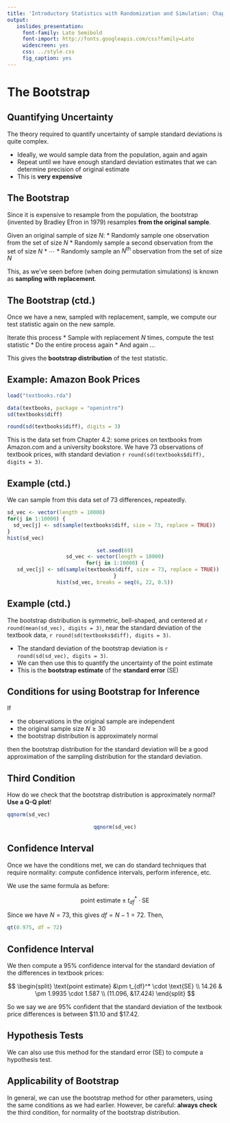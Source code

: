 ```yaml
---
title: 'Introductory Statistics with Randomization and Simulation: Chapter 4'
output:
   ioslides_presentation:
     font-family: Lato Semibold
     font-import: http://fonts.googleapis.com/css?family=Lato
     widescreen: yes
     css: ../style.css
     fig_caption: yes
---
```

<style>
citation {
  font-size: 4px;
}
</style>

<!--  Version 1.0-0

      This version of the slides is taken directly from Mine Çetinkaya-Rundel's lecture slides
      posted on OpenIntro.org in .pptx and .gdslides format. Simply moved to Rmd. 

      A large part of the HTML/CSS formatting is janky, and could be cleaned up. Feel free to issue a 
      pull request if you love HTML and CSS and want to fix this up.

      - wburr, Oct 16, 2017
-->

<!-- This is Chapter 4.1 in the text, slides by Mine Cetinkaya-Rundel -->


<!-- This is Chapter 4.5 in the text, slides by Wesley Burr, based on text -->

# The Bootstrap

## Quantifying Uncertainty

The theory required to quantify uncertainty of sample standard deviations
is quite complex.

* Ideally, we would sample data from the population, again and again
* Repeat until we have enough standard deviation estimates that we can determine precision of original estimate
* This is **very expensive**

## The Bootstrap

Since it is expensive to resample from the population, the bootstrap (invented by Bradley Efron in 1979) resamples **from the original sample**.

Given an original sample of size $N$:
* Randomly sample one observation from the set of size $N$
* Randomly sample a second observation from the set of size $N$
* $\cdots$
* Randomly sample an $N^\text{th}$ observation from the set of size $N$

This, as we've seen before (when doing permutation simulations) is known as **sampling with replacement**. 

## The Bootstrap (ctd.)

Once we have a new, sampled with replacement, sample, we compute our test statistic
again on the new sample. 

Iterate this process
* Sample with replacement $N$ times, compute the test statistic
* Do the entire process again
* And again ...

This gives the **bootstrap distribution** of the test statistic. 

## Example: Amazon Book Prices

```r
load("textbooks.rda")
```

```r
data(textbooks, package = "openintro")
sd(textbooks$diff)
```

```r
round(sd(textbooks$diff), digits = 3)
```
This is the data set from Chapter 4.2: some prices on textbooks from Amazon.com
and a university bookstore. We have 73 observations of textbook prices, with standard deviation `r round(sd(textbooks$diff), digits = 3)`.

## Example (ctd.)

We can sample from this data set of 73 differences, repeatedly.

```r
sd_vec <- vector(length = 10000)
for(j in 1:10000) {
  sd_vec[j] <- sd(sample(textbooks$diff, size = 73, replace = TRUE))
}
hist(sd_vec)
```

<center>
```r
set.seed(69)
sd_vec <- vector(length = 10000)
for(j in 1:10000) {
  sd_vec[j] <- sd(sample(textbooks$diff, size = 73, replace = TRUE))
}
hist(sd_vec, breaks = seq(6, 22, 0.5))
```
</center>

## Example (ctd.)

The bootstrap distribution is symmetric, bell-shaped, and centered at `r round(mean(sd_vec), digits = 3)`, near the standard deviation of the textbook data, `r round(sd(textbooks$diff), digits = 3)`. 

* The standard deviation of the bootstrap deviation is `r round(sd(sd_vec), digits = 3)`.
* We can then use this to quantify the uncertainty of the point estimate
* This is the **bootstrap estimate** of the **standard error** (SE)

## Conditions for using Bootstrap for Inference

If 

* the observations in the original sample are independent
* the original sample size $N \geq 30$
* the bootstrap distribution is approximately normal

then the bootstrap distribution for the standard deviation will be a good approximation of the sampling distribution for the standard deviation.

## Third Condition

How do we check that the bootstrap distribution is approximately normal? **Use a Q-Q plot**!

```r
qqnorm(sd_vec)
```
<center>
```r
qqnorm(sd_vec)
```
</center>

## Confidence Interval

Once we have the conditions met, we can do standard techniques that require normality: compute confidence intervals, perform inference, etc.

We use the same formula as before:

$$
\text{point estimate} \pm  t_{df}^* \cdot \text{SE}
$$

Since we have $N = 73$, this gives $df = N-1 = 72$. Then,
```r
qt(0.975, df = 72)
```

## Confidence Interval

We then compute a 95% confidence interval for the standard deviation of the differences in textbook prices:

$$
\begin{split}
\text{point estimate} &\pm  t_{df}^* \cdot \text{SE} \\
14.26 & \pm 1.9935 \cdot 1.587 \\
(11.096, &17.424)
\end{split}
$$

So we say we are 95% confident that the standard deviation of the textbook price differences is between \$11.10 and \$17.42.

## Hypothesis Tests

We can also use this method for the standard error (SE) to compute a hypothesis test. 

## Applicability of Bootstrap

In general, we can use the bootstrap method for other parameters, using the same conditions as we had earlier. However, be careful: **always check** the third condition, for normality of the bootstrap distribution.
